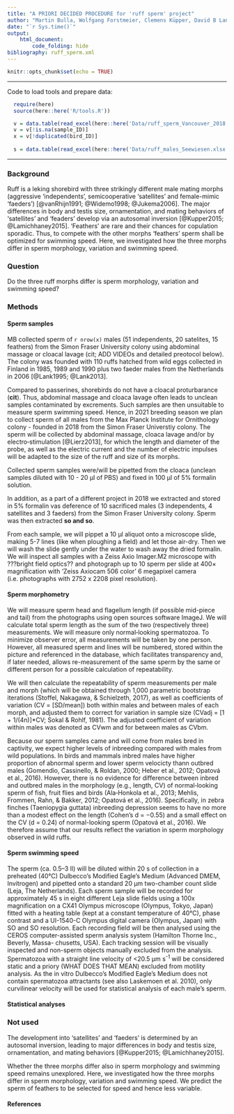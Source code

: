 ```yaml
---
title: "A PRIORI DECIDED PROCEDURE for 'ruff sperm' project"
author: "Martin Bulla, Wolfgang Forstmeier, Clemens Küpper, David B Lank & Bart Kempenaers"
date: "`r Sys.time()`"
output: 
    html_document:
        code_folding: hide
bibliography: ruff_sperm.xml
---
```


```r
knitr::opts_chunk$set(echo = TRUE)
```

***

Code to load tools and prepare data:  
```r
  require(here)
  source(here::here('R/tools.R'))

  v = data.table(read_excel(here::here('Data/ruff_sperm_Vancouver_2018.xlsx'), sheet = 1))
  v = v[!is.na(sample_ID)]
  x = v[!duplicated(bird_ID)]
  
  s = data.table(read_excel(here::here('Data/ruff_males_Seewiesen.xlsx'), sheet = 1))

```

***

### Background ###
Ruff is a leking shorebird with three strikingly different male mating morphs (aggressive ‘independents’, semicooperative ‘satellites’ and female-mimic ‘faeders’) [@vanRhijn1991; @Widemo1998; @Jukema2006]. The major differences in body and testis size, ornamentation, and mating behaviors of 'satellites' and 'feaders' develop via an autosomal inversion [@Kupper2015; @Lamichhaney2015]. 'Feathers' are rare and their  chances for copulation sporadic. Thus, to compete with the other morphs 'feathers' sperm  shall be optimized for swimming speed. Here, we investigated how the three morphs differ in sperm morphology, variation and swimming speed. 

### Question ###
Do the three ruff morphs differ is sperm morphology, variation and swimming speed?

### Methods ###

#### Sperm samples ####
MB collected sperm of `r nrow(x)` males (51 independents, 20 satelites, 15 feathers) from the Simon Fraser University  colony using abdominal massage or cloacal lavage (cit; ADD VIDEOs and detailed preotocol below). The  colony was founded with 110 ruffs hatched from wild eggs collected in Finland in 1985, 1989 and 1990 plus two faeder males from the Netherlands in 2006 [@Lank1995; @Lank2013]. 

Compared to passerines, shorebirds do not have a cloacal proturbarance (**cit**). Thus, abdominal massage and cloaca lavage often leads to unclean samples contaminated by excrements. Such samples are then unsuitable to measure sperm swimming speed. Hence, in 2021 breeding season we plan to collect sperm of all males from the Max Planck Institute for Ornithology colony - founded in 2018 from the Simon Fraser Universtiy colony. The sperm will be collected by abdominal massage, cloaca lavage and/or by electro‐stimulation [@Lierz2013], for which the  length and diameter of the probe, as well as the electric current and the number of electric impulses will be adapted to the size of the ruff and size of its morphs.

Collected sperm samples were/will be pipetted from the cloaca (unclean samples diluted with 10 - 20 μl of PBS) and fixed in 100 μl of 5% formalin solution. 

In addition, as a part of a different project in 2018 we extracted and stored in 5% formalin  vas deference of 10 sacrificed males (3 independents, 4 satellites and 3 faeders) from the Simon Fraser University colony. Sperm was then extracted **so and so**. 

From each sample, we will pippet a 10 μl aliquot onto a microscope slide, making 5-7 lines (like when ploughing a field) and let those air-dry. Then we will wash the slide gently under the water to wash away the dried formalin. We will inspect all samples with a Zeiss Axio Imager.M2 microscope with ???bright field optics?? and  photograph up to 10 sperm per slide at 400× magnification with 'Zeiss Axiocam 506 color' 6 megapixel camera (i.e. photographs with 2752 x 2208 pixel resolution).

#### Sperm morphometry ####
We will measure sperm head and flagellum length (if possible mid-piece and tail) from the photographs using open sources software ImageJ. We will calculate total sperm length as the sum of the two (respectively three) measurements. We will measure only normal‐looking spermatozoa. To minimize observer error, all measurements will be taken by one person. However, all measured sperm and lines will be numbered, stored within the picture and referenced in the database, which facilitates transparency and, if later needed, allows re-measurement of the same sperm by the same or different person for a possible calculation of repeatability. 

We will then calculate the repeatability of sperm measurements per male and morph (which will be
obtained through 1,000 parametric bootstrap iterations (Stoffel, Nakagawa, & Schielzeth, 2017), as well as coefficients of variation (CV = [SD/mean]) both within males and between males of each morph, and adjusted them to correct for variation in sample size (CVadj = [1 + 1/(4n)]*CV; Sokal & Rohlf, 1981). The adjusted coefficient of variation within males was denoted as CVwm and for between males as CVbm.

Because our sperm samples came and will come from males bred in captivity, we expect higher levels of inbreeding compared with males from wild populations. In birds and mammals inbred males have higher proportion of abnormal sperm and lower sperm velocicty thann outbred males (Gomendio, Cassinello, & Roldan, 2000; Heber et al., 2012; Opatová et al., 2016). However, there is no evidence for difference between inbred and outbred males in the  morphology (e.g., length, CV) of normal‐looking sperm of fish, fruit flies and birds (Ala‐Honkola et al., 2013; Mehlis, Frommen, Rahn, & Bakker, 2012; Opatová et al., 2016). Specifically, in zebra finches (Taeniopygia guttata) inbreeding depression seems to have no more than a modest effect on the length (Cohen's d = −0.55) and a small effect on the CV (d = 0.24) of normal-looking sperm (Opatová et al., 2016). We therefore assume that our results reflect the variation in sperm morphology observed in wild ruffs.


#### Sperm swimming speed ####
The sperm (ca. 0.5–3 ll) will be diluted within 20 s of collection in a preheated (40°C) Dulbecco’s Modified Eagle’s Medium (Advanced DMEM, Invitrogen) and pipetted onto a standard 20 μm two-chamber count slide (Leja, The Netherlands). Each sperm sample will be recorded for approximately 45 s in eight different Leja slide fields using a 100x magnification on a CX41 Olympus microscope (Olympus, Tokyo, Japan) fitted with a heating table (kept at a constant temperature of 40°C), phase contrast and a UI-1540-C Olympus digital camera (Olympus, Japan) with SO and SO resolution. Each recording field will be then analysed using the CEROS computer-assisted sperm analysis system (Hamilton Thorne Inc., Beverly, Massa- chusetts, USA). Each tracking session will be visually inspected and non-sperm objects manually excluded from the analysis. Spermatozoa with a straight line velocity of <20.5 μm s^-1^ will be considered static and a priory (WHAT DOES THAT MEAN) excluded from motility analysis. As the in vitro Dulbecco’s Modified Eagle’s Medium  does not contain spermatozoa attractants (see also Laskemoen et al. 2010), only curvilinear velocity will be used for statistical analysis of each male’s sperm.

#### Statistical analyses ####



### Not used ###
The development into 'satellites' and 'faeders' is determined by an autosomal inversion, leading to major differences in body and testis size, ornamentation, and mating behaviors [@Kupper2015; @Lamichhaney2015]. 

Whether the three morphs differ also in sperm morphology and swimming speed remains unexplored. Here, we investigated how the three morphs differ in sperm morphology, variation and swimming speed. We predict the sperm of feathers to be selected for speed and hence less variable.

#### References ####